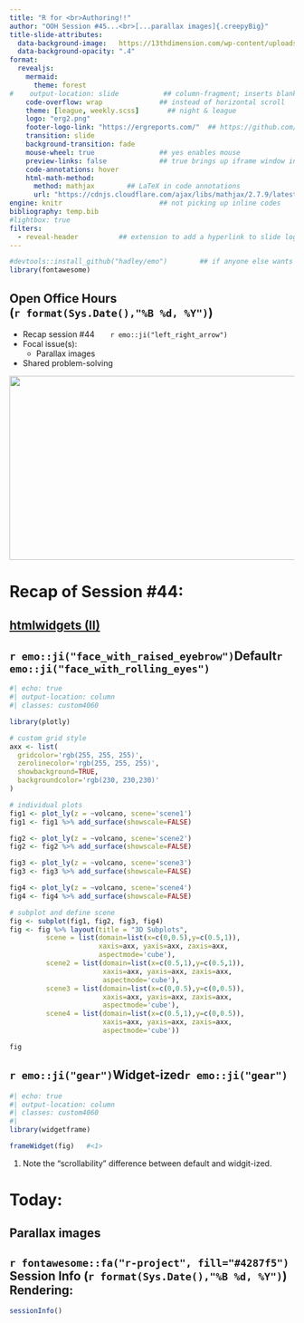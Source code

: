 ```yaml
---
title: "R for <br>Authoring!!" 
author: "OOH Session #45...<br>[...parallax images]{.creepyBig}" 
title-slide-attributes: 
  data-background-image:   https://13thdimension.com/wp-content/uploads/2022/02/Screen-Shot-2022-02-04-at-1.13.38-PM-copy.jpg
  data-background-opacity: ".4"
format:
  revealjs:
    mermaid:
      theme: forest
#    output-location: slide           ## column-fragment; inserts blank 2nd slide
    code-overflow: wrap              ## instead of horizontal scroll
    theme: [league, weekly.scss]       ## night & league
    logo: "erg2.png"
    footer-logo-link: "https://ergreports.com/"  ## https://github.com/shafayetShafee/reveal-header#readme
    transition: slide
    background-transition: fade
    mouse-wheel: true                ## yes enables mouse
    preview-links: false             ## true brings up iframe window instead of "site"
    code-annotations: hover 
    html-math-method: 
      method: mathjax        ## LaTeX in code annotations
      url: "https://cdnjs.cloudflare.com/ajax/libs/mathjax/2.7.9/latest.js?config=TeX-MML-AM_CHTML"
engine: knitr                        ## not picking up inline codes
bibliography: temp.bib
#lightbox: true
filters: 
  - reveal-header          ## extension to add a hyperlink to slide logo
---
```


```r
#devtools::install_github("hadley/emo")        ## if anyone else wants to render
library(fontawesome)
```

## Open Office Hours <br>(`r format(Sys.Date(),"%B %d, %Y")`)

::: {layout="[80,20]"}
::: first-column
-   Recap session #44&nbsp;&nbsp;&nbsp;&nbsp;&nbsp;&nbsp;&nbsp;`r emo::ji("left_right_arrow")`
-   Focal issue(s):
    - [Parallax images]{.creepy}
-   Shared problem-solving
:::

::: second-column
:::

:::

![](img/title44.JPG){.absolute top="170" right="-120" width="600" height="325"}

# Recap of Session #44: 

## [[htmlwidgets (II)]{.widgets}](https://gallery.htmlwidgets.org/) 

:::: {.panel-tabset}

## `r emo::ji("face_with_raised_eyebrow")`Default`r emo::ji("face_with_rolling_eyes")`

```r
#| echo: true
#| output-location: column
#| classes: custom4060

library(plotly)

# custom grid style
axx <- list(
  gridcolor='rgb(255, 255, 255)',
  zerolinecolor='rgb(255, 255, 255)',
  showbackground=TRUE,
  backgroundcolor='rgb(230, 230,230)'
)

# individual plots
fig1 <- plot_ly(z = ~volcano, scene='scene1') 
fig1 <- fig1 %>% add_surface(showscale=FALSE)

fig2 <- plot_ly(z = ~volcano, scene='scene2') 
fig2 <- fig2 %>% add_surface(showscale=FALSE)

fig3 <- plot_ly(z = ~volcano, scene='scene3') 
fig3 <- fig3 %>% add_surface(showscale=FALSE)

fig4 <- plot_ly(z = ~volcano, scene='scene4') 
fig4 <- fig4 %>% add_surface(showscale=FALSE)

# subplot and define scene
fig <- subplot(fig1, fig2, fig3, fig4) 
fig <- fig %>% layout(title = "3D Subplots",
         scene = list(domain=list(x=c(0,0.5),y=c(0.5,1)),
                      xaxis=axx, yaxis=axx, zaxis=axx,
                      aspectmode='cube'),
         scene2 = list(domain=list(x=c(0.5,1),y=c(0.5,1)),
                       xaxis=axx, yaxis=axx, zaxis=axx,
                       aspectmode='cube'),
         scene3 = list(domain=list(x=c(0,0.5),y=c(0,0.5)),
                       xaxis=axx, yaxis=axx, zaxis=axx,
                       aspectmode='cube'),
         scene4 = list(domain=list(x=c(0.5,1),y=c(0,0.5)),
                       xaxis=axx, yaxis=axx, zaxis=axx,
                       aspectmode='cube'))

fig

```

## `r emo::ji("gear")`Widget-ized`r emo::ji("gear")`

```r
#| echo: true
#| output-location: column
#| classes: custom4060
#| 
library(widgetframe)

frameWidget(fig)   #<1>

```
1. Note the "scrollability" difference between default and widgit-ized.

::::

# Today: 

## [Parallax images]{.creepyBig}{.center background-image="https://13thdimension.com/wp-content/uploads/2022/02/Screen-Shot-2022-02-04-at-1.13.38-PM-copy.jpg"} 

## `r fontawesome::fa("r-project", fill="#4287f5")` Session Info (`r format(Sys.Date(),"%B %d, %Y")`) Rendering:

```r
sessionInfo()
```


